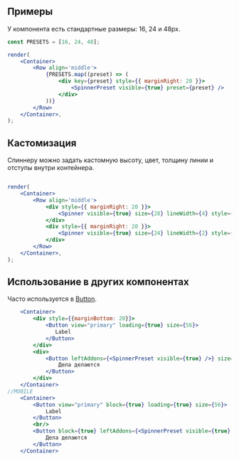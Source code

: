 ## Примеры

У компонента есть стандартные размеры: 16, 24 и 48px.

```jsx live
const PRESETS = [16, 24, 48];

render(
    <Container>
        <Row align='middle'>
            {PRESETS.map((preset) => (
                <div key={preset} style={{ marginRight: 20 }}>
                    <SpinnerPreset visible={true} preset={preset} />
                </div>
            ))}
        </Row>
    </Container>,
);
```

## Кастомизация

Спиннеру можно задать кастомную высоту, цвет, толщину линии и отступы внутри контейнера.

```jsx live

render(
    <Container>
        <Row align='middle'>
            <div style={{ marginRight: 20 }}>
                <Spinner visible={true} size={28} lineWidth={4} style={{ padding: "var(--gap-2)", color: "var(--color-light-decorative-text-red)" }} />
            </div>
            <div style={{ marginRight: 20 }}>
                <Spinner visible={true} size={24} lineWidth={2} style={{ padding: "var(--gap-4)", color: "var(--color-light-decorative-text-blue)" }} />
            </div>
        </Row>
    </Container>,
);
```

## Использование в других компонентах

Часто используется в [Button](?path=/docs/button--docs).

```jsx live
    <Container>
        <div style={{marginBottom: 20}}>
            <Button view="primary" loading={true} size={56}>
               Label
            </Button>
        </div>
        <div>
            <Button leftAddons={<SpinnerPreset visible={true} />} size={56}>
                Дела делаются
            </Button>
        </div>
    </Container>
//MOBILE
    <Container>
        <Button view="primary" block={true} loading={true} size={56}>
            Label
        </Button>
        <br/>
        <Button block={true} leftAddons={<SpinnerPreset visible={true} />} size={56}>
            Дела делаются
        </Button>
    </Container>
```
